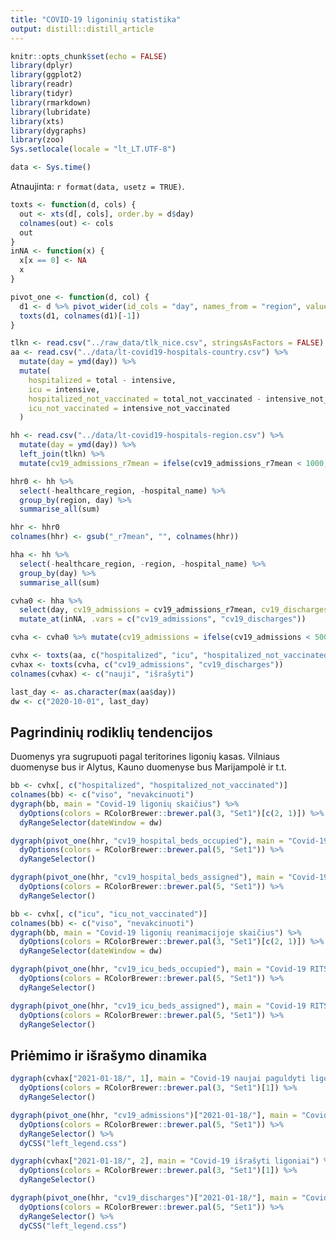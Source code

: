 ```yaml
---
title: "COVID-19 ligoninių statistika"
output: distill::distill_article
---
```


```r
knitr::opts_chunk$set(echo = FALSE)
library(dplyr)
library(ggplot2)
library(readr)
library(tidyr)
library(rmarkdown)
library(lubridate)
library(xts)
library(dygraphs)
library(zoo)
Sys.setlocale(locale = "lt_LT.UTF-8")
```

```r
data <- Sys.time()
```

Atnaujinta: `r format(data, usetz = TRUE)`. 

```r

toxts <- function(d, cols) {
  out <- xts(d[, cols], order.by = d$day)
  colnames(out) <- cols
  out
}
inNA <- function(x) {
  x[x == 0] <- NA
  x
}

pivot_one <- function(d, col) {
  d1 <- d %>% pivot_wider(id_cols = "day", names_from = "region", values_from = all_of(col))
  toxts(d1, colnames(d1)[-1])
}

tlkn <- read.csv("../raw_data/tlk_nice.csv", stringsAsFactors = FALSE)
aa <- read.csv("../data/lt-covid19-hospitals-country.csv") %>%
  mutate(day = ymd(day)) %>%
  mutate(
    hospitalized = total - intensive,
    icu = intensive,
    hospitalized_not_vaccinated = total_not_vaccinated - intensive_not_vaccinated,
    icu_not_vaccinated = intensive_not_vaccinated
  )

hh <- read.csv("../data/lt-covid19-hospitals-region.csv") %>%
  mutate(day = ymd(day)) %>%
  left_join(tlkn) %>%
  mutate(cv19_admissions_r7mean = ifelse(cv19_admissions_r7mean < 1000, cv19_admissions_r7mean, 0))

hhr0 <- hh %>%
  select(-healthcare_region, -hospital_name) %>%
  group_by(region, day) %>%
  summarise_all(sum)

hhr <- hhr0
colnames(hhr) <- gsub("_r7mean", "", colnames(hhr))

hha <- hh %>%
  select(-healthcare_region, -region, -hospital_name) %>%
  group_by(day) %>%
  summarise_all(sum)

cvha0 <- hha %>%
  select(day, cv19_admissions = cv19_admissions_r7mean, cv19_discharges = cv19_discharges_r7mean) %>%
  mutate_at(inNA, .vars = c("cv19_admissions", "cv19_discharges"))

cvha <- cvha0 %>% mutate(cv19_admissions = ifelse(cv19_admissions < 5000, cv19_admissions, NA))

cvhx <- toxts(aa, c("hospitalized", "icu", "hospitalized_not_vaccinated", "icu_not_vaccinated"))
cvhax <- toxts(cvha, c("cv19_admissions", "cv19_discharges"))
colnames(cvhax) <- c("nauji", "išrašyti")

last_day <- as.character(max(aa$day))
dw <- c("2020-10-01", last_day)
```

## Pagrindinių rodiklių tendencijos

Duomenys yra sugrupuoti pagal teritorines ligonių kasas. Vilniaus duomenyse bus ir Alytus, Kauno duomenyse bus Marijampolė ir t.t.

```r

bb <- cvhx[, c("hospitalized", "hospitalized_not_vaccinated")]
colnames(bb) <- c("viso", "nevakcinuoti")
dygraph(bb, main = "Covid-19 ligonių skaičius") %>%
  dyOptions(colors = RColorBrewer::brewer.pal(3, "Set1")[c(2, 1)]) %>%
  dyRangeSelector(dateWindow = dw)
```

```r
dygraph(pivot_one(hhr, "cv19_hospital_beds_occupied"), main = "Covid-19 ligonių skaičius, 7 dienų vidurkis") %>%
  dyOptions(colors = RColorBrewer::brewer.pal(5, "Set1")) %>%
  dyRangeSelector()
```


```r
dygraph(pivot_one(hhr, "cv19_hospital_beds_assigned"), main = "Covid-19 lovų skaičius, 7 dienų vidurkis") %>%
  dyOptions(colors = RColorBrewer::brewer.pal(5, "Set1")) %>%
  dyRangeSelector()
```


```r
bb <- cvhx[, c("icu", "icu_not_vaccinated")]
colnames(bb) <- c("viso", "nevakcinuoti")
dygraph(bb, main = "Covid-19 ligonių reanimacijoje skaičius") %>%
  dyOptions(colors = RColorBrewer::brewer.pal(3, "Set1")[c(2, 1)]) %>%
  dyRangeSelector(dateWindow = dw)
```
```r
dygraph(pivot_one(hhr, "cv19_icu_beds_occupied"), main = "Covid-19 RITS ligonių skaičius, 7 dienų vidurkis") %>%
  dyOptions(colors = RColorBrewer::brewer.pal(5, "Set1")) %>%
  dyRangeSelector()
```


```r
dygraph(pivot_one(hhr, "cv19_icu_beds_assigned"), main = "Covid-19 RITS lovų skaičius, 7 dienų vidurkis") %>%
  dyOptions(colors = RColorBrewer::brewer.pal(5, "Set1")) %>%
  dyRangeSelector()
```


## Priėmimo ir išrašymo dinamika

```r
dygraph(cvhax["2021-01-18/", 1], main = "Covid-19 naujai paguldyti ligoniai, 7 dienų vidurkis") %>%
  dyOptions(colors = RColorBrewer::brewer.pal(3, "Set1")[1]) %>%
  dyRangeSelector()
```
```r
dygraph(pivot_one(hhr, "cv19_admissions")["2021-01-18/"], main = "Covid-19 naujai paguldyti ligoniai, 7 dienų vidurkis") %>%
  dyOptions(colors = RColorBrewer::brewer.pal(5, "Set1")) %>%
  dyRangeSelector() %>%
  dyCSS("left_legend.css")
```


```r
dygraph(cvhax["2021-01-18/", 2], main = "Covid-19 išrašyti ligoniai") %>%
  dyOptions(colors = RColorBrewer::brewer.pal(3, "Set1")[1]) %>%
  dyRangeSelector()
```

```r
dygraph(pivot_one(hhr, "cv19_discharges")["2021-01-18/"], main = "Covid-19 išrašyti ligoniai, 7 dienų vidurkis") %>%
  dyOptions(colors = RColorBrewer::brewer.pal(5, "Set1")) %>%
  dyRangeSelector() %>%
  dyCSS("left_legend.css")
```
